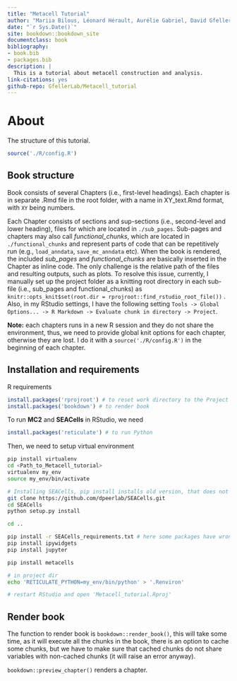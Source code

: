 ```yaml
--- 
title: "Metacell Tutorial"
author: "Mariia Bilous, Léonard Hérault, Aurélie Gabriel, David Gfeller"
date: "`r Sys.Date()`"
site: bookdown::bookdown_site
documentclass: book
bibliography:
- book.bib
- packages.bib
description: |
  This is a tutorial about metacell construction and analysis.
link-citations: yes
github-repo: GfellerLab/Metacell_tutorial
---
```


# About

The structure of this tutorial.



```r
source('./R/config.R')
```

## Book structure

Book consists of several Chapters (i.e., first-level headings). Each chapter is in separate .Rmd file in the root folder, with a name in XY_text.Rmd format, with `XY` being numbers.

Each Chapter consists of sections and sup-sections (i.e., second-level and lower heading), files for which are located in `./sub_pages`.  Sub-pages and chapters may also call *functional_chunks*, which are located in `./functional_chunks` and represent parts of code that can be repetitively run (e.g., `load_anndata`, `save_mc_anndata` etc). When the book is rendered, the included *sub_pages* and *functional_chunks* are basically inserted in the Chapter as inline code. The only challenge is the relative path of the files and resulting outputs, such as plots. To resolve this issue, currently, I manually set up the project folder as a knitting root directory in each sub-file (i.e., sub_pages and functional_chunks) as `knitr::opts_knit$set(root.dir = rprojroot::find_rstudio_root_file())` . Also, in my RStudio settings, I have the following setting `Tools -> Global Options... -> R Markdown -> Evaluate chunk in directory -> Project`.

**Note:** each chapters runs in a new R session and they do not share the environment, thus, we need to provide global knit options for each chapter, otherwise they are lost. I do it with a `source('./R/config.R')` in the beginning of each chapter. 


## Installation and requirements

R requirements
```r
install.packages('rprojroot') # to reset work directory to the Project root
install.packages('bookdown') # to render book
```

To run **MC2** and **SEACells** in RStudio, we need 
```r
install.packages('reticulate') # to run Python
```

Then, we need to setup virtual environment
```bash
pip install virtualenv
cd <Path_to_Metacell_tutorial>
virtualenv my_env
source my_env/bin/activate

# Installing SEACells, pip install installs old version, that does not work for me, thus install from git
git clone https://github.com/dpeerlab/SEACells.git
cd SEACells
python setup.py install

cd ..

pip install -r SEACells_requirements.txt # here some packages have wrong/non-existing vision, so I manually changed their versions 
pip install ipywidgets
pip install jupyter

pip install metacells

# in project dir
echo 'RETICULATE_PYTHON=my_env/bin/python' > '.Renviron' 

# restart RStudio and open 'Metacell_tutorial.Rproj' 

```

## Render book 

The function to render book is `bookdown::render_book()`, this will take some time, as it will execute all the chunks in the book, there is an option to cache some chunks, but we have to make sure that cached chunks do not share variables with non-cached chunks (it will raise an error anyway). 

`bookdown::preview_chapter()` renders a chapter.
